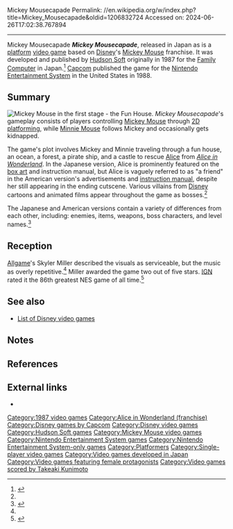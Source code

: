 Mickey Mousecapade
Permalink: //en.wikipedia.org/w/index.php?title=Mickey_Mousecapade&oldid=1206832724
Accessed on: 2024-06-26T17:02:38.767894



------
Mickey Mousecapade
{{short description|1987 video game}}
{{Use mdy dates|date=January 2024}}
{{Infobox video game
| title = Mickey Mousecapade
| image = MickeyMousecapadeBoxart.jpg
| caption = North American box art
| developer = [[Hudson Soft]]
| publisher = {{vgrelease|JP|Hudson Soft|NA|[[Capcom]]}}
| composer = [[Takeaki Kunimoto]]
| released = {{vgrelease|JP|March 6, 1987|NA|October 1988}}
| genre = [[Platform game|Platform]]
| modes = [[Single-player]]
| platforms = [[Nintendo Entertainment System]]
}}
'''''Mickey Mousecapade''''', released in Japan as {{Nihongo foot|'''''Mickey Mouse: Adventures in Wonderland''''',|ミッキーマウス 不思議の国の大冒険|'''''Mickey Mouse: Fushigi no Kuni no Daibouken'''''|group=lower-alpha|lead=yes}} is a [[platform game|platform]] [[video game]] based on [[Disney]]'s [[Mickey Mouse]] franchise. It was developed and published by [[Hudson Soft]] originally in 1987 for the [[Family Computer]] in Japan.<ref>{{Cite web|url=https://www.famitsu.com/cominy/?m=pc&a=page_h_title&title_id=19292|title=ミッキーマウス 不思議の国の大冒険 [ファミコン] / ファミ通.com|website=www.famitsu.com|access-date=2018-07-25}}</ref> [[Capcom]] published the game for the [[Nintendo Entertainment System]] in the United States in 1988.

==Summary==
[[Image:Mickey2.png|thumb|left|Mickey Mouse in the first stage - the Fun House.]]
''Mickey Mousecapade''<nowiki/>'s gameplay consists of players controlling [[Mickey Mouse]] through [[Platform game|2D platforming]], while [[Minnie Mouse]] follows Mickey and occasionally gets kidnapped.

The game's plot involves Mickey and Minnie traveling through a fun house, an ocean, a forest, a pirate ship, and a castle to rescue [[Alice (Alice's Adventures in Wonderland)|Alice]] from ''[[Alice in Wonderland (1951 film)|Alice in Wonderland]]''. In the Japanese version, Alice is prominently featured on the [[box art]] and instruction manual, but Alice is vaguely referred to as "a friend" in the American version's advertisements and [[Instruction manual (gaming)|instruction manual]], despite her still appearing in the ending cutscene. Various villains from [[Walt Disney Animation Studios|Disney]] cartoons and animated films appear throughout the game as bosses.<ref name=":0" />

The Japanese and American versions contain a variety of differences from each other, including: enemies, items, weapons, boss characters, and level names.<ref name=":0">{{Cite web |title=Mickey Mousecapade – Hardcore Gaming 101 |url=http://www.hardcoregaming101.net/mickey-mousecapade/ |access-date=2023-06-16 |language=en-US}}</ref>

==Reception==
{{Video game reviews
| Allgame = {{Rating|2|5}}<ref name="auto">{{cite web |last=Miller |first=Skyler|title=Mickey Mousecapade - Review |publisher=[[Allgame]] |accessdate=June 2, 2013 |url=http://allgame.com/game.php?id=1262&tab=review |archive-url=https://web.archive.org/web/20141115103706/http://www.allgame.com/game.php?id=1262&tab=review |archive-date=2014-11-15}}</ref>
}}

[[Allgame]]'s Skyler Miller described the visuals as serviceable, but the music as overly repetitive.<ref name="auto"/> Miller awarded the game two out of five stars. [[IGN]] rated it the 86th greatest NES game of all time.<ref>{{cite web |last=Dunham |first=Jeremy|title=Top 100 NES Games - #86 |publisher=[[IGN]] |accessdate=July 13, 2013 |url=http://uk.ign.com/top-100-nes-games/86.html}}</ref>

==See also==
* [[List of Disney video games]]

==Notes==
{{notelist}}

==References==
{{reflist}}

==External links==
* {{moby game|id=/mickey-mousecapade|name=''Mickey Mousecapade''}}

{{Mickey Mouse games}}
{{Disney's Alice in Wonderland}}

[[Category:1987 video games]]
[[Category:Alice in Wonderland (franchise)]]
[[Category:Disney games by Capcom]]
[[Category:Disney video games]]
[[Category:Hudson Soft games]]
[[Category:Mickey Mouse video games]]
[[Category:Nintendo Entertainment System games]]
[[Category:Nintendo Entertainment System-only games]]
[[Category:Platformers]]
[[Category:Single-player video games]]
[[Category:Video games developed in Japan]]
[[Category:Video games featuring female protagonists]]
[[Category:Video games scored by Takeaki Kunimoto]]